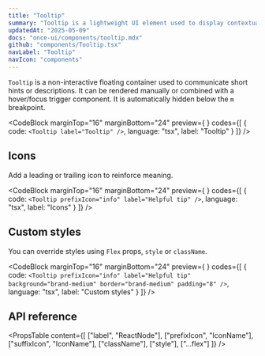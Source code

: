 ```yaml
---
title: "Tooltip"
summary: "Tooltip is a lightweight UI element used to display contextual information on hover or focus."
updatedAt: "2025-05-09"
docs: "once-ui/components/tooltip.mdx"
github: "components/Tooltip.tsx"
navLabel: "Tooltip"
navIcon: "components"
---
```


`Tooltip` is a non-interactive floating container used to communicate short hints or descriptions. It can be rendered manually or combined with a hover/focus trigger component. It is automatically hidden below the `m` breakpoint.

<CodeBlock
  marginTop="16"
  marginBottom="24"
  preview={
    <Tooltip label="Tooltip" />
  }
  codes={[
    {
      code:
`<Tooltip label="Tooltip" />`,
      language: "tsx",
      label: "Tooltip"
    }
  ]}
/>

## Icons

Add a leading or trailing icon to reinforce meaning.

<CodeBlock
  marginTop="16"
  marginBottom="24"
  preview={
    <Tooltip prefixIcon="info" label="Helpful tip" />
  }
  codes={[
    {
      code:
`<Tooltip prefixIcon="info" label="Helpful tip" />`,
      language: "tsx",
      label: "Icons"
    }
  ]}
/>

## Custom styles

You can override styles using `Flex` props, `style` or `className`.

<CodeBlock
  marginTop="16"
  marginBottom="24"
  preview={
    <Tooltip prefixIcon="info" label="Helpful tip" background="brand-medium" border="brand-medium" padding="8" />
  }
  codes={[
    {
      code:
`<Tooltip prefixIcon="info" label="Helpful tip" background="brand-medium" border="brand-medium" padding="8" />`,
      language: "tsx",
      label: "Custom styles"
    }
  ]}
/>

## API reference

<PropsTable
  content={[
    ["label", "ReactNode"],
    ["prefixIcon", "IconName"],
    ["suffixIcon", "IconName"],
    ["className"],
    ["style"],
    ["...flex"]
  ]}
/>
